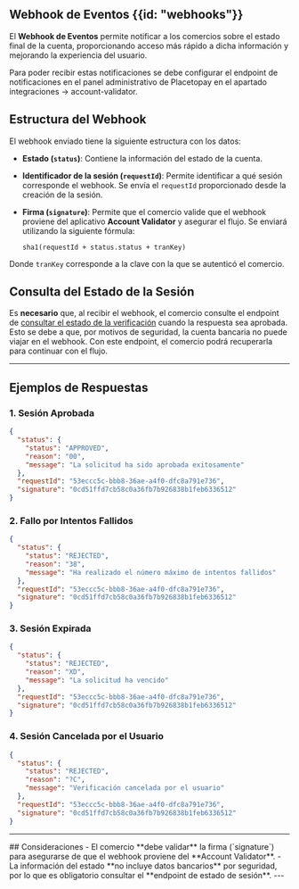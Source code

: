 ## Webhook de Eventos {{id: "webhooks"}}

El **Webhook de Eventos** permite notificar a los comercios sobre el estado final de la cuenta, proporcionando acceso más rápido a dicha información y mejorando la experiencia del usuario.

<Note>
    Para poder recibir estas notificaciones se debe configurar el endpoint de notificaciones en el panel administrativo de Placetopay en el apartado integraciones -> account-validator.
</Note>

## Estructura del Webhook

El webhook enviado tiene la siguiente estructura con los datos:

- **Estado (`status`)**: Contiene la información del estado de la cuenta.
- **Identificador de la sesión (`requestId`)**: Permite identificar a qué sesión corresponde el webhook. Se envía el `requestId` proporcionado desde la creación de la sesión.
- **Firma (`signature`)**: Permite que el comercio valide que el webhook proviene del aplicativo **Account Validator** y asegurar el flujo. Se enviará utilizando la siguiente fórmula:

  ```plaintext
  sha1(requestId + status.status + tranKey)
  ```

Donde `tranKey` corresponde a la clave con la que se autenticó el comercio.

## Consulta del Estado de la Sesión

Es **necesario** que, al recibir el webhook, el comercio consulte el endpoint de [consultar el estado de la verificación](/account-validator/api/session#check-session-status) cuando la respuesta sea aprobada. Esto se debe a que, por motivos de seguridad, la cuenta bancaria no puede viajar en el webhook. Con este endpoint, el comercio podrá recuperarla para continuar con el flujo.

---

## Ejemplos de Respuestas

### 1. Sesión Aprobada

```json
{
  "status": {
    "status": "APPROVED",
    "reason": "00",
    "message": "La solicitud ha sido aprobada exitosamente"
  },
  "requestId": "53eccc5c-bbb8-36ae-a4f0-dfc8a791e736",
  "signature": "0cd51ffd7cb58c0a36fb7b926838b1feb6336512"
}
```

### 2. Fallo por Intentos Fallidos

```json
{
  "status": {
    "status": "REJECTED",
    "reason": "38",
    "message": "Ha realizado el número máximo de intentos fallidos"
  },
  "requestId": "53eccc5c-bbb8-36ae-a4f0-dfc8a791e736",
  "signature": "0cd51ffd7cb58c0a36fb7b926838b1feb6336512"
}
```

### 3. Sesión Expirada

```json
{
  "status": {
    "status": "REJECTED",
    "reason": "XD",
    "message": "La solicitud ha vencido"
  },
  "requestId": "53eccc5c-bbb8-36ae-a4f0-dfc8a791e736",
  "signature": "0cd51ffd7cb58c0a36fb7b926838b1feb6336512"
}
```

### 4. Sesión Cancelada por el Usuario

```json
{
  "status": {
    "status": "REJECTED",
    "reason": "?C",
    "message": "Verificación cancelada por el usuario"
  },
  "requestId": "53eccc5c-bbb8-36ae-a4f0-dfc8a791e736",
  "signature": "0cd51ffd7cb58c0a36fb7b926838b1feb6336512"
}
```

---
<Note>
## Consideraciones
- El comercio **debe validar** la firma (`signature`) para asegurarse de que el webhook proviene del **Account Validator**.
 - La información del estado **no incluye datos bancarios** por seguridad, por lo que es obligatorio consultar el **endpoint de estado de sesión**.
</Note>
---